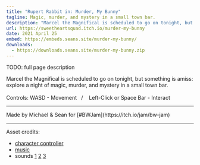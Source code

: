 ```yaml
---
title: "Rupert Rabbit in: Murder, My Bunny"
tagline: Magic, murder, and mystery in a small town bar.
description: "Marcel the Magnifical is scheduled to go on tonight, but something is amiss: explore a night of magic, murder, and mystery in a small town bar."
url: https://sweetheartsquad.itch.io/murder-my-bunny
date: 2021 April 25
embed: https://embeds.seans.site/murder-my-bunny/
downloads:
  - https://downloads.seans.site/murder-my-bunny.zip
---
```


TODO: full page description



<p>Marcel the Magnifical is scheduled to go on tonight, but something is amiss: explore a night of magic, murder, and mystery in a small town bar.<br><br>Controls: WASD - Movement&nbsp;&nbsp; / &nbsp; &nbsp;Left-Click or Space Bar - Interact<br></p>

---

<p>Made by Michael &amp; Sean for [#BWJam](https://itch.io/jam/bw-jam)</p>

---

<p>Asset credits:
</p>

- <a href="https://github.com/boaheck/TheFirstPerson" rel="nofollow noopener" referrerpolicy="origin">character controller</a>
- <a href="https://freemusicarchive.org/music/crowander" rel="nofollow noopener" referrerpolicy="origin">music</a>
- sounds <a href="https://freesound.org/people/Josherman4/" rel="nofollow noopener" referrerpolicy="origin">1</a> <a href="https://freesound.org/people/jorickhoofd/" rel="nofollow noopener" referrerpolicy="origin">2</a> <a href="https://freesound.org/people/dersinnsspace/" rel="nofollow noopener" referrerpolicy="origin">3</a>
